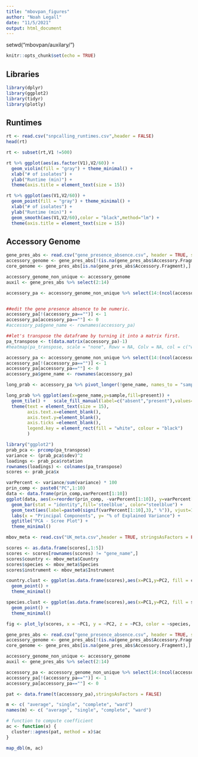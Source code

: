 ```yaml
---
title: "mbovpan_figures"
author: "Noah Legall"
date: "11/5/2021"
output: html_document
---
```


setwd("mbovpan/auxilary/")

```r
knitr::opts_chunk$set(echo = TRUE)
```

## Libraries

```r
library(dplyr)
library(ggplot2)
library(tidyr)
library(plotly)
```

## Runtimes 

```r
rt <- read.csv("snpcalling_runtimes.csv",header = FALSE)
head(rt)

rt <- subset(rt,V1 !=500)

rt %>% ggplot(aes(as.factor(V1),V2/60)) +
  geom_violin(fill = "gray") + theme_minimal() + 
  xlab("# of isolates") +
  ylab("Runtime (min)") + 
  theme(axis.title = element_text(size = 15)) 

rt %>% ggplot(aes(V1,V2/60)) +
  geom_point(fill = "gray") + theme_minimal() + 
  xlab("# of isolates") +
  ylab("Runtime (min)") + 
  geom_smooth(aes(V1,V2/60),color = "black",method="lm") +
  theme(axis.title = element_text(size = 15)) 
```

## Accessory Genome

```r
gene_pres_abs <- read.csv("gene_presence_absence.csv", header = TRUE, stringsAsFactors = FALSE, row.names = "Gene")
accessory_genome <- gene_pres_abs[!(is.na(gene_pres_abs$Accessory.Fragment)),]
core_genome <- gene_pres_abs[is.na(gene_pres_abs$Accessory.Fragment),]

accessory_genome_non_unique <- accessory_genome
auxil <- gene_pres_abs %>% select(2:14)

accessory_pa <- accessory_genome_non_unique %>% select(14:(ncol(accessory_genome_non_unique)))


##edit the gene presence absence to be numeric.
accessory_pa[!(accessory_pa=="")] <- 1
accessory_pa[accessory_pa==""] <- 0
#accessory_pa$gene_name <- rownames(accessory_pa)

##let's transpose the dataframe by turning it into a matrix first. 
pa_transpose <- t(data.matrix(accessory_pa)-1)
#heatmap(pa_transpose, scale = "none", Rowv = NA, Colv = NA, col = c("white","blue"), main = "Mycobacterium bovis Accessory Genome",labRow = NULL,labCol = NULL)
```

```r
accessory_pa <- accessory_genome_non_unique %>% select(14:(ncol(accessory_genome_non_unique)))
accessory_pa[!(accessory_pa=="")] <- 1
accessory_pa[accessory_pa==""] <- 0
accessory_pa$gene_name <- rownames(accessory_pa)

long_prab <- accessory_pa %>% pivot_longer(!gene_name, names_to = "sample", values_to = "present")

long_prab %>% ggplot(aes(x=gene_name,y=sample,fill=present)) +
  geom_tile() +   scale_fill_manual(label=c("absent","present"),values=c("white","black")) +
  theme(text = element_text(size = 15),
        axis.text.x=element_blank(),
        axis.text.y=element_blank(),
        axis.ticks =element_blank(),
        legend.key = element_rect(fill = "white", colour = "black")
        ) 
```

```r
library("ggplot2")
prab_pca <- prcomp(pa_transpose)
variance <- (prab_pca$sdev)^2
loadings <- prab_pca$rotation
rownames(loadings) <- colnames(pa_transpose)
scores <- prab_pca$x 

varPercent <- variance/sum(variance) * 100 
prin_comp <- paste0("PC",1:10)
data <- data.frame(prin_comp,varPercent[1:10])
ggplot(data, aes(x=reorder(prin_comp, -varPercent[1:10]), y=varPercent[1:10], )) +
  geom_bar(stat = "identity",fill='steelblue', color="steelblue") +
  geom_text(aes(label=paste0(signif(varPercent[1:10],3)," %")), vjust=1.6, color="white", size=3.5) +
  labs(x = "Principal Components", y= "% of Explained Variance") +
  ggtitle("PCA - Scree Plot") +
  theme_minimal()

mbov_meta <- read.csv("UK_meta.csv",header = TRUE, stringsAsFactors = FALSE)

scores <- as.data.frame(scores[,1:5])
scores <- scores[rownames(scores) != "gene_name",]
scores$country <- mbov_meta$Country
scores$species <- mbov_meta$Species
scores$instrument <- mbov_meta$Instrument

country.clust <- ggplot(as.data.frame(scores),aes(x=PC1,y=PC2, fill = country, col = country)) +
  geom_point() +
  theme_minimal()

species.clust <- ggplot(as.data.frame(scores),aes(x=PC1,y=PC2, fill = species, col = species)) +
  geom_point() +
  theme_minimal()

fig <- plot_ly(scores, x = ~PC1, y = ~PC2, z = ~PC3, color = ~species, colors = c('#BF382A', '#0C4B8E'))
```

```r
gene_pres_abs <- read.csv("gene_presence_absence.csv", header = TRUE, stringsAsFactors = FALSE, row.names = "Gene")
accessory_genome <- gene_pres_abs[!(is.na(gene_pres_abs$Accessory.Fragment)),]
core_genome <- gene_pres_abs[is.na(gene_pres_abs$Accessory.Fragment),]

accessory_genome_non_unique <- accessory_genome
auxil <- gene_pres_abs %>% select(2:14)

accessory_pa <- accessory_genome_non_unique %>% select(14:(ncol(accessory_genome_non_unique)))
accessory_pa[!(accessory_pa=="")] <- 1
accessory_pa[accessory_pa==""] <- 0

pat <- data.frame(t(accessory_pa),stringsAsFactors = FALSE)

m <- c( "average", "single", "complete", "ward")
names(m) <- c( "average", "single", "complete", "ward")

# function to compute coefficient
ac <- function(x) {
  cluster::agnes(pat, method = x)$ac
}

map_dbl(m, ac)
```